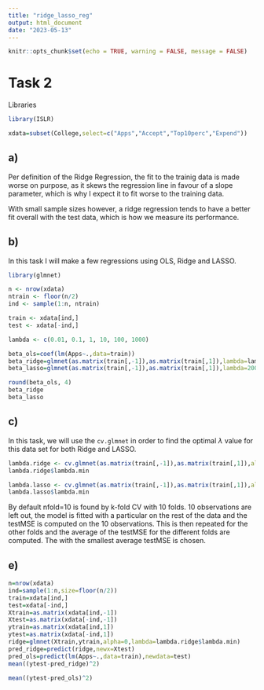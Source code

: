 ```yaml
---
title: "ridge_lasso_reg"
output: html_document
date: "2023-05-13"
---
```


```r
knitr::opts_chunk$set(echo = TRUE, warning = FALSE, message = FALSE)
```

# Task 2
Libraries
```r
library(ISLR)
```


```r
xdata=subset(College,select=c("Apps","Accept","Top10perc","Expend"))
```

## a)
Per definition of the Ridge Regression, the fit to the trainig data is made
worse on purpose, as it skews the regression line in favour of a slope
parameter, which is why I expect it to fit worse to the training data.

With small sample sizes however, a ridge regression tends to have a better fit
overall with the test data, which is how we measure its performance.

## b)
In this task I will make a few regressions using OLS, Ridge and LASSO.

```r
library(glmnet)

n <- nrow(xdata)
ntrain <- floor(n/2)
ind <- sample(1:n, ntrain)

train <- xdata[ind,]
test <- xdata[-ind,]

lambda <- c(0.01, 0.1, 1, 10, 100, 1000)

beta_ols=coef(lm(Apps~.,data=train))
beta_ridge=glmnet(as.matrix(train[,-1]),as.matrix(train[,1]),lambda=lambda[1],alpha=0)$beta
beta_lasso=glmnet(as.matrix(train[,-1]),as.matrix(train[,1]),lambda=200,alpha=1)$beta

round(beta_ols, 4)
beta_ridge
beta_lasso
```

## c)
In this task, we will use the `cv.glmnet` in order to find the optimal $\lambda$ value
for this data set for both Ridge and LASSO.

```r
lambda.ridge <- cv.glmnet(as.matrix(train[,-1]),as.matrix(train[,1]),alpha=0, nfolds = 10)
lambda.ridge$lambda.min

lambda.lasso <- cv.glmnet(as.matrix(train[,-1]),as.matrix(train[,1]),alpha=1, nfolds = 10)
lambda.lasso$lambda.min
```

By default nfold=10 is found by k-fold CV with 10 folds. 10 observations are left out, the model is fitted with a particular on the rest of the data and the testMSE is computed on the 10 observations. This is then repeated for the other folds and the average of the testMSE for the different folds are computed. The with the smallest average testMSE is chosen.

## e)
```r
n=nrow(xdata)
ind=sample(1:n,size=floor(n/2))
train=xdata[ind,]
test=xdata[-ind,]
Xtrain=as.matrix(xdata[ind,-1])
Xtest=as.matrix(xdata[-ind,-1])
ytrain=as.matrix(xdata[ind,1])
ytest=as.matrix(xdata[-ind,1])
ridge=glmnet(Xtrain,ytrain,alpha=0,lambda=lambda.ridge$lambda.min)
pred_ridge=predict(ridge,newx=Xtest)
pred_ols=predict(lm(Apps~.,data=train),newdata=test)
mean((ytest-pred_ridge)^2)

mean((ytest-pred_ols)^2)
```